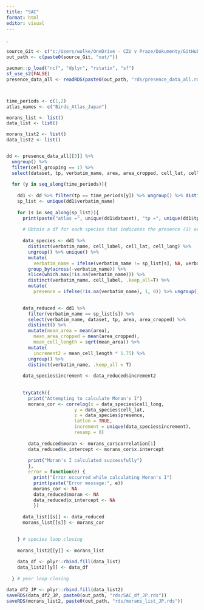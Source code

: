```yaml
---
title: "SAC"
format: html
editor: visual
---
```


.

```r
source_Git <- c("c:/Users/wolke/OneDrive - CZU v Praze/Dokumenty/GitHub/BEAST_General_Procedures/Project_Frieda/StaticPredictors/")
out_path <- c(paste0(source_Git, "out/"))

pacman::p_load("ncf", "dplyr", "rstatix", "sf")
sf_use_s2(FALSE)
presence_data_all <- readRDS(paste0(out_path, "rds/presence_data_all.rds"))



time_periods <- c(1,2)
atlas_names <- c("Birds_Atlas_Japan")

morans_list <- list()
data_list <- list()

morans_list2 <- list()
data_list2 <- list()


dd <- presence_data_all[[3]] %>% 
  ungroup() %>% 
  filter(cell_grouping == 1) %>% 
  select(dataset, tp, verbatim_name, area, area_cropped, cell_lat, cell_long, cell_label)
  
  for (y in seq_along(time_periods)){
    
    dd1 <- dd %>% filter(tp == time_periods[y]) %>% ungroup() %>% distinct() 
    sp_list <- unique(dd1$verbatim_name)
    
    for (s in seq_along(sp_list)){  
      print(paste("atlas =", unique(dd1$dataset), "tp =", unique(dd1$tp), "sp = ", sp_list[s], "N = ", s, "/", length(sp_list)))
      
      # Obtain a df for each species that indicates the presence (1) or absence (0) of the species
      
      data_species <- dd1 %>% 
        distinct(verbatim_name, cell_label, cell_lat, cell_long) %>% 
        ungroup() %>% unique() %>%
        mutate(
          verbatim_name = ifelse(verbatim_name != sp_list[s], NA, verbatim_name)) %>%
        group_by(across(-verbatim_name)) %>%
        slice(which.max(!is.na(verbatim_name))) %>% 
        distinct(verbatim_name, cell_label, .keep_all=T) %>%
        mutate(
          presence = ifelse(!is.na(verbatim_name), 1, 0)) %>% ungroup()
    

      data_reduced <- dd1 %>% 
        filter(verbatim_name == sp_list[s]) %>% 
        select(verbatim_name, dataset, tp, area, area_cropped) %>% 
        distinct() %>% 
        mutate(mean_area = mean(area),
          mean_area_cropped = mean(area_cropped),
          mean_cell_length = sqrt(mean_area)) %>% 
        mutate(
          increment2 = mean_cell_length * 1.75) %>% 
        ungroup() %>% 
        distinct(verbatim_name, .keep_all = T)
      
      data_species$increment <- data_reduced$increment2
          
        
      tryCatch({
        print("Attempting to calculate Moran's I")
        morans_cor <- correlog(x = data_species$cell_long, 
                         y = data_species$cell_lat, 
                         z = data_species$presence, 
                         latlon = TRUE, 
                         increment = unique(data_species$increment), 
                         resamp = 0)
  
        data_reduced$moran <- morans_cor$correlation[1]
        data_reduced$x_intercept <- morans_cor$x.intercept
  
        print("Moran's I calculated successfully")
        }, 
        error = function(e) {
          print("Error occurred while calculating Moran's I")
          print(paste("Error message:", e))
          morans_cor <- NA
          data_reduced$moran <- NA
          data_reduced$x_intercept <- NA
          })
      
      data_list[[s]] <- data_reduced
      morans_list[[s]] <- morans_cor 
      

    } # species loop closing
    
    morans_list2[[y]] <- morans_list
    
    data_df <- plyr::rbind.fill(data_list)
    data_list2[[y]] <- data_df
  
  } # year loop closing

data_df2_JP <- plyr::rbind.fill(data_list2)
saveRDS(data_df2_JP, paste0(out_path, "rds/SAC_df_JP.rds"))
saveRDS(morans_list2, paste0(out_path, "rds/morans_list_JP.rds"))


```
